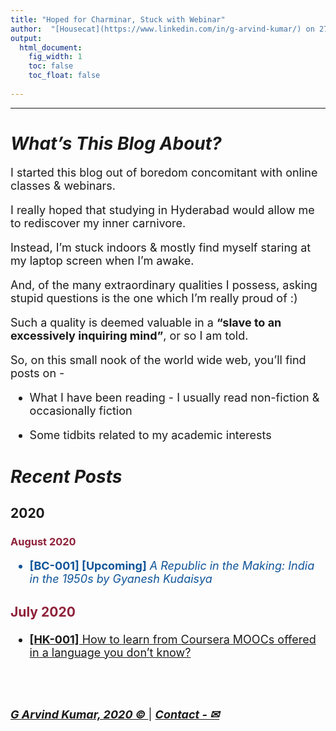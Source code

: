 ```yaml
---
title: "Hoped for Charminar, Stuck with Webinar"
author:  "[Housecat](https://www.linkedin.com/in/g-arvind-kumar/) on 27 July 2020"
output:
  html_document: 
    fig_width: 1
    toc: false
    toc_float: false
  
---
```


----

# ***What's This Blog About?***

<font size=4>

I started this blog out of boredom concomitant with online classes & webinars. 

I really hoped that studying in Hyderabad would allow me to rediscover my inner carnivore. 

Instead, I'm stuck indoors & mostly find myself staring at my laptop screen when I'm awake.

And, of the many extraordinary qualities I possess, asking stupid questions is the one which
I'm really proud of :)

Such a quality is deemed valuable in a __"slave to an excessively inquiring mind"__, or so I am told.

So, on this small nook of the world wide web, you'll find posts on -

- What I have been reading - I usually read non-fiction & occasionally fiction

- Some tidbits related to my academic interests

</font>

# ***Recent Posts***

## 2020

### <font color="8F223A"> August 2020 </font>

<font size=4>

<font color="#0F5499">

- __[BC-001] [Upcoming]__ _A Republic in the Making: India in the 1950s by Gyanesh Kudaisya_

</font>

### <font color="8F223A"> July 2020 </font>

<font size=4>

- [__[HK-001]__ How to learn from Coursera MOOCs offered in a language you don't know?](https://octaveone.github.io/mwb/coursera_language_fix.html)

</font>

<br>
<br>

[***G Arvind Kumar, 2020 © ***](https://www.linkedin.com/in/g-arvind-kumar/) |  [***Contact - ✉***](mailto:itikilimitikily@gmail.com)


